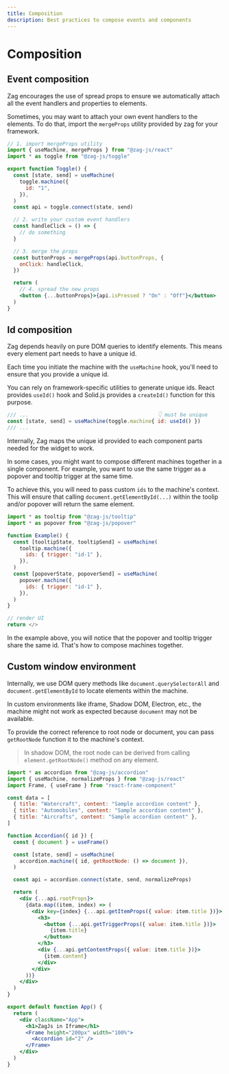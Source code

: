 ```yaml
---
title: Composition
description: Best practices to compose events and components
---
```


# Composition

## Event composition

Zag encourages the use of spread props to ensure we automatically attach all the
event handlers and properties to elements.

Sometimes, you may want to attach your own event handlers to the elements. To do
that, import the `mergeProps` utility provided by zag for your framework.

```jsx
// 1. import mergeProps utility
import { useMachine, mergeProps } from "@zag-js/react"
import * as toggle from "@zag-js/toggle"

export function Toggle() {
  const [state, send] = useMachine(
    toggle.machine({
      id: "1",
    }),
  )
  const api = toggle.connect(state, send)

  // 2. write your custom event handlers
  const handleClick = () => {
    // do something
  }

  // 3. merge the props
  const buttonProps = mergeProps(api.buttonProps, {
    onClick: handleClick,
  })

  return (
    // 4. spread the new props
    <button {...buttonProps}>{api.isPressed ? "On" : "Off"}</button>
  )
}
```

## Id composition

Zag depends heavily on pure DOM queries to identify elements. This means every
element part needs to have a unique id.

Each time you initiate the machine with the `useMachine` hook, you'll need to
ensure that you provide a unique id.

You can rely on framework-specific utilities to generate unique ids. React
provides `useId()` hook and Solid.js provides a `createId()` function for this
purpose.

```js
/// ...                                          👇 must be unique
const [state, send] = useMachine(toggle.machine{ id: useId() })
/// ...
```

Internally, Zag maps the unique id provided to each component parts needed for
the widget to work.

In some cases, you might want to compose different machines together in a single
component. For example, you want to use the same trigger as a popover and
tooltip trigger at the same time.

To achieve this, you will need to pass custom `ids` to the machine's context.
This will ensure that calling `document.getElementById(...)` within the toolip
and/or popover will return the same element.

```js {7,12}
import * as tooltip from "@zag-js/tooltip"
import * as popover from "@zag-js/popover"

function Example() {
  const [tooltipState, tooltipSend] = useMachine(
    tooltip.machine({
      ids: { trigger: "id-1" },
    }),
  )
  const [popoverState, popoverSend] = useMachine(
    popover.machine({
      ids: { trigger: "id-1" },
    }),
  )
}

// render UI
return </>
```

In the example above, you will notice that the popover and tooltip trigger share
the same id. That's how to compose machines together.

## Custom window environment

Internally, we use DOM query methods like `document.querySelectorAll` and
`document.getElementById` to locate elements within the machine.

In custom environments like iframe, Shadow DOM, Electron, etc., the machine
might not work as expected because `document` may not be available.

To provide the correct reference to root node or document, you can pass
`getRootNode` function it to the machine's context.

> In shadow DOM, the root node can be derived from calling
> `element.getRootNode()` method on any element.

```jsx {12,15,42}
import * as accordion from "@zag-js/accordion"
import { useMachine, normalizeProps } from "@zag-js/react"
import Frame, { useFrame } from "react-frame-component"

const data = [
  { title: "Watercraft", content: "Sample accordion content" },
  { title: "Automobiles", content: "Sample accordion content" },
  { title: "Aircrafts", content: "Sample accordion content" },
]

function Accordion({ id }) {
  const { document } = useFrame()

  const [state, send] = useMachine(
    accordion.machine({ id, getRootNode: () => document }),
  )

  const api = accordion.connect(state, send, normalizeProps)

  return (
    <div {...api.rootProps}>
      {data.map((item, index) => (
        <div key={index} {...api.getItemProps({ value: item.title })}>
          <h3>
            <button {...api.getTriggerProps({ value: item.title })}>
              {item.title}
            </button>
          </h3>
          <div {...api.getContentProps({ value: item.title })}>
            {item.content}
          </div>
        </div>
      ))}
    </div>
  )
}

export default function App() {
  return (
    <div className="App">
      <h1>ZagJs in Iframe</h1>
      <Frame height="200px" width="100%">
        <Accordion id="2" />
      </Frame>
    </div>
  )
}
```
